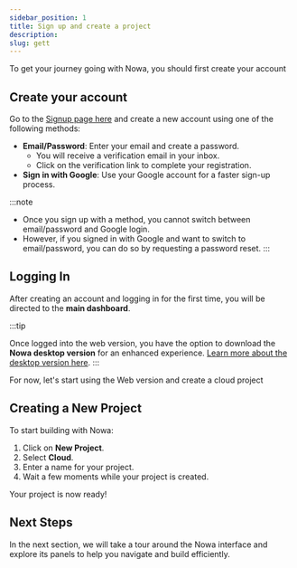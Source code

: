 ```yaml
---
sidebar_position: 1
title: Sign up and create a project
description: 
slug: gett
---
```

 

To get your journey going with Nowa, you should first create your account
## Create your account

Go to the [Signup page here](https://app.nowa.dev/signup) and create a new account using one of the following methods:

- **Email/Password**: Enter your email and create a password.
    - You will receive a verification email in your inbox.
    - Click on the verification link to complete your registration.
- **Sign in with Google**: Use your Google account for a faster sign-up process.

:::note

- Once you sign up with a method, you cannot switch between email/password and Google login.
- However, if you signed in with Google and want to switch to email/password, you can do so by requesting a password reset.
:::

## Logging In 

After creating an account and logging in for the first time, you will be directed to the **main dashboard**.

:::tip

Once logged into the web version, you have the option to download the **Nowa desktop version** for an enhanced experience. [Learn more about the desktop version here](https://chatgpt.com/c/67b218d9-f140-8010-8e1a-f76c8f6cbb5b#).
:::

For now, let's start using the Web version and create a cloud project

## Creating a New Project

To start building with Nowa:

1. Click on **New Project**.
2. Select **Cloud**.
3. Enter a name for your project.
4. Wait a few moments while your project is created.

Your project is now ready!

## Next Steps

In the next section, we will take a tour around the Nowa interface and explore its panels to help you navigate and build efficiently.